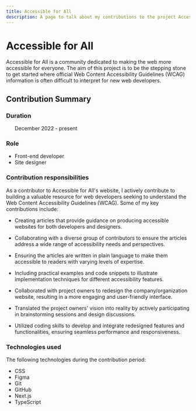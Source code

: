 ```yaml
---
title: Accessible for All
description: A page to talk about my contributions to the project Accessible for All.
---
```



# Accessible for All

<OSSHero src='/Accessible-logo.png' alt='Accessible for all logo with a dark blue background with circular shapes' repo="https://github.com/AccessibleForAll" href="https://accessibleweb.dev/" />

Accessible for All is a community dedicated to making the web more accessible for everyone. The aim of this project is to be the stepping stone to get started where official Web Content Accessibility Guidelines (WCAG) information is often difficult to interpret for new web developers.

## Contribution Summary

### Duration
&nbsp;&nbsp;&nbsp;&nbsp;&nbsp;&nbsp;December 2022 - present

### Role
* Front-end developer
* Site designer

### Contribution responsibilities
As a contributor to Accessible for All's website, I actively contribute to building a valuable resource for web developers seeking to understand the Web Content Accessibility Guidelines (WCAG). Some of my key contributions include:
* Creating articles that provide guidance on producing accessible websites for both developers and designers.

* Collaborating with a diverse group of contributors to ensure the articles address a wide range of accessibility needs and perspectives.

* Ensuring the articles are written in plain language to make them accessible to readers with varying levels of expertise.

* Including practical examples and code snippets to illustrate implementation techniques for different accessibility features.

* Collaborated with project owners to redesign the company/organization website, resulting in a more engaging and user-friendly interface.

* Translated the project owners' vision into reality by actively participating in brainstorming sessions and design discussions.

* Utilized coding skills to develop and integrate redesigned features and functionalities, ensuring seamless performance and responsiveness.

### Technologies used

The following technologies during the contribution period:

* CSS
* Figma
* Git
* GitHub
* Next.js
* TypeScript